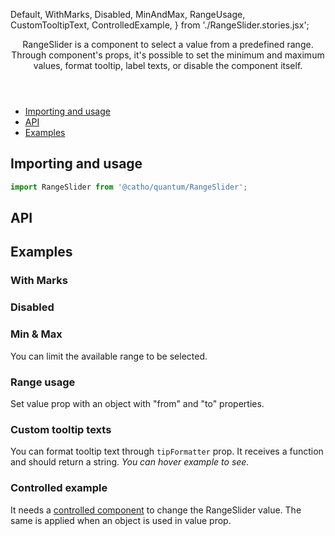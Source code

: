 


  Default,
  WithMarks,
  Disabled,
  MinAndMax,
  RangeUsage,
  CustomTooltipText,
  ControlledExample,
} from './RangeSlider.stories.jsx';

<Meta title="Forms/RangeSlider" component={RangeSlider}  />

<Header title="RangeSlider">
  RangeSlider is a component to select a value from a predefined range.
  Through component's props, it's possible to set the minimum and maximum
  values, format tooltip, label texts, or disable the
  component itself.
</Header>

- [Importing and usage](#importing)
- [API](#api)
- [Examples](#examples)

## <a id="importing"></a>Importing and usage

```js
import RangeSlider from '@catho/quantum/RangeSlider';
```

<Canvas>
  <Story of={Default} />
</Canvas>

## <a id="api"></a>API

<ArgsTable of={RangeSlider} />

## <a id="examples"></a>Examples

### With Marks
<Canvas>
  <Story of={WithMarks} />
</Canvas>

### Disabled
<Canvas>
  <Story of={Disabled} />
</Canvas>

### Min & Max

You can limit the available range to be selected.

<Canvas>
  <Story of={MinAndMax} />
</Canvas>

### Range usage

Set value prop with an object with "from" and "to" properties.

<Canvas>
  <Story of={RangeUsage} />
</Canvas>

### Custom tooltip texts

You can format tooltip text through `tipFormatter` prop.
It receives a function and should return a string. *You can hover example to see.*

<Canvas>
  <Story of={CustomTooltipText} />
</Canvas>

### Controlled example

It needs a [controlled component](https://reactjs.org/docs/react-component.html#setstate) to change the RangeSlider value.
The same is applied when an object is used in value prop.

<Canvas>
  <Story of={ControlledExample} />
</Canvas>